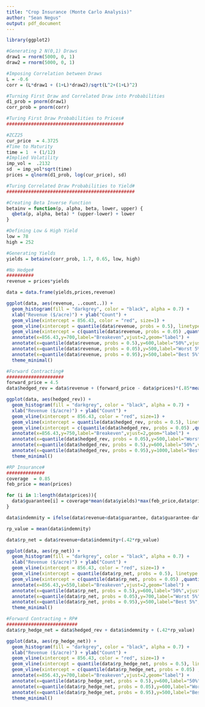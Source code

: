 ```yaml
---
title: "Crop Insurance (Monte Carlo Analysis)"
author: "Sean Negus"
output: pdf_document
---
```


```r
library(ggplot2)

#Generating 2 N(0,1) Draws
draw1 = rnorm(5000, 0, 1)
draw2 = rnorm(5000, 0, 1)

#Imposing Correlation between Draws
L = -0.6
corr = (L*draw1 + (1+L)*draw2)/sqrt(L^2+(1+L)^2)

#Turning First Draw and Correlated Draw into Probabilities
d1_prob = pnorm(draw1)
corr_prob = pnorm(corr)

#Turing First Draw Probabilities to Prices#
###########################################

#ZCZ25
cur_price  = 4.3725
#Time to Maturity
time = 1  + (1/12)
#Implied Volatility
imp_vol =  .2132
sd  = imp_vol*sqrt(time)
prices = qlnorm(d1_prob, log(cur_price), sd)

#Turing Correlated Draw Probabilities to Yield#
###############################################

#Creating Beta Inverse Function
betainv = function(p, alpha, beta, lower, upper) {
  qbeta(p, alpha, beta) * (upper-lower) + lower
}

#Defining Low & High Yield
low = 78
high = 252

#Generating Yields
yields = betainv(corr_prob, 1.7, 0.65, low, high)
```

\begin{center}
\textbf{No Hedge}
\end{center}
\begin{figure}[h]
\centering
  \caption{Distribution of Revenue}
\end{figure}

```r
#No Hedge#
##########
revenue = prices*yields

data = data.frame(yields,prices,revenue)

ggplot(data, aes(revenue, ..count..)) +
  geom_histogram(fill = "darkgrey", color = "black", alpha = 0.7) +
  xlab("Revenue ($/acre)") + ylab("Count") +
  geom_vline(xintercept = 856.43, color = "red", size=1) +
  geom_vline(xintercept = quantile(data$revenue, probs = 0.5), linetype = "dashed", color = "black", size=1) +
  geom_vline(xintercept = c(quantile(data$revenue, probs = 0.05) ,quantile(data$revenue, probs = 0.95)), linetype = "dotted", color = "black", size=1) +
  annotate(x=856.43,y=700,label="Breakeven",vjust=2,geom="label") +
  annotate(x=quantile(data$revenue, probs = 0.5),y=600,label="50%",vjust=2,geom="label") +
  annotate(x=quantile(data$revenue, probs = 0.05),y=500,label="Worst 5%",vjust=2,geom="label") +
  annotate(x=quantile(data$revenue, probs = 0.95),y=500,label="Best 5%",vjust=2,geom="label") +
  theme_minimal()
```

\begin{center}
\textbf{Forward Contracting 85$\%$ of Expected Yields}
\end{center}
\begin{figure}[h]
\centering
  \caption{Distribution of Revenue under Forward Contracting}
\end{figure}

```r
#Forward Contracting#
#####################
forward_price = 4.5
data$hedged_rev = data$revenue + (forward_price - data$prices)*(.85*mean(data$yields))

ggplot(data, aes(hedged_rev)) +
  geom_histogram(fill = "darkgrey", color = "black", alpha = 0.7) +
  xlab("Revenue ($/acre)") + ylab("Count") +
  geom_vline(xintercept = 856.43, color = "red", size=1) +
  geom_vline(xintercept = quantile(data$hedged_rev, probs = 0.5), linetype = "dashed", color = "black", size=1) +
  geom_vline(xintercept = c(quantile(data$hedged_rev, probs = 0.05) ,quantile(data$hedged_rev, probs = 0.95)), linetype = "dotted", color = "black", size=1) +
  annotate(x=856.43,y=750,label="Breakeven",vjust=2,geom="label") +
  annotate(x=quantile(data$hedged_rev, probs = 0.05),y=500,label="Worst 5%",vjust=2,geom="label") +
  annotate(x=quantile(data$hedged_rev, probs = 0.5),y=600,label="50%",vjust=2,geom="label") +
  annotate(x=quantile(data$hedged_rev, probs = 0.95),y=1000,label="Best 5%",vjust=2,geom="label") +
  theme_minimal()
```

\begin{center}
\textbf{Revenue Protection}
\end{center}
\begin{figure}[h]
\centering
  \caption{Distribution of Revenue with 85$\%$ Revenue Protection}
\end{figure}

```r
#RP Insurance#
##############
coverage  = 0.85
feb_price = mean(prices)

for (i in 1:length(data$prices)){
  data$guarantee[i] = coverage*mean(data$yields)*max(feb_price,data$prices[i])
}

data$indemnity = ifelse(data$revenue<data$guarantee, data$guarantee-data$revenue,0)

rp_value = mean(data$indemnity)

data$rp_net = data$revenue+data$indemnity+(.42*rp_value)

ggplot(data, aes(rp_net)) +
  geom_histogram(fill = "darkgrey", color = "black", alpha = 0.7) +
  xlab("Revenue ($/acre)") + ylab("Count") +
  geom_vline(xintercept = 856.43, color = "red", size=1) +
  geom_vline(xintercept = quantile(data$rp_net, probs = 0.5), linetype = "dashed", color = "black", size=1) +
  geom_vline(xintercept = c(quantile(data$rp_net, probs = 0.05) ,quantile(data$rp_net, probs = 0.95)), linetype = "dotted", color = "black", size=1) +
  annotate(x=856.43,y=550,label="Breakeven",vjust=2,geom="label") +
  annotate(x=quantile(data$rp_net, probs = 0.5),y=600,label="50%",vjust=2,geom="label") +
  annotate(x=quantile(data$rp_net, probs = 0.05),y=700,label="Worst 5%",vjust=2,geom="label") +
  annotate(x=quantile(data$rp_net, probs = 0.95),y=500,label="Best 5%",vjust=2,geom="label") +
  theme_minimal()
```

\begin{center}
\textbf{Forward Contracting with Revenue Protection}
\end{center}
\begin{figure}[h]
\centering
  \caption{Distribution of Revenue with 85$\%$ RP and Forward Contracting}
\end{figure}

```r
#Forward Contracting + RP#
##########################
data$rp_hedge_net = data$hedged_rev + data$indemnity + (.42*rp_value)

ggplot(data, aes(rp_hedge_net)) +
  geom_histogram(fill = "darkgrey", color = "black", alpha = 0.7) +
  xlab("Revenue ($/acre)") + ylab("Count") +
  geom_vline(xintercept = 856.43, color = "red", size=1) +
  geom_vline(xintercept = quantile(data$rp_hedge_net, probs = 0.5), linetype = "dashed", color = "black", size=1) +
  geom_vline(xintercept = c(quantile(data$rp_hedge_net, probs = 0.05) ,quantile(data$rp_hedge_net, probs = 0.95)), linetype = "dotted", color = "black", size=1) +
  annotate(x=856.43,y=700,label="Breakeven",vjust=2,geom="label") +
  annotate(x=quantile(data$rp_hedge_net, probs = 0.5),y=600,label="50%",vjust=2,geom="label") +
  annotate(x=quantile(data$rp_hedge_net, probs = 0.05),y=600,label="Worst 5%",vjust=2,geom="label") +
  annotate(x=quantile(data$rp_hedge_net, probs = 0.95),y=500,label="Best 5%",vjust=2,geom="label") +
  theme_minimal()
```
